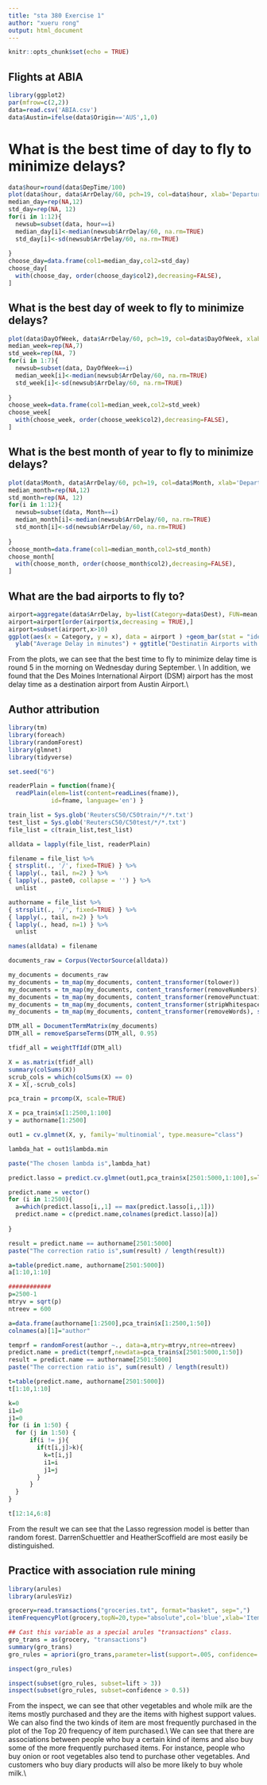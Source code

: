 ---
title: "sta 380 Exercise 1"
author: "xueru rong"
output: html_document
---

```{r setup, include=FALSE}
knitr::opts_chunk$set(echo = TRUE)
```

## Flights at ABIA
```{r}
library(ggplot2)
par(mfrow=c(2,2))
data=read.csv('ABIA.csv')
data$Austin=ifelse(data$Origin=='AUS',1,0)
```

# What is the best time of day to fly to minimize delays?
```{r}
data$hour=round(data$DepTime/100)
plot(data$hour, data$ArrDelay/60, pch=19, col=data$hour, xlab='Departure Time', ylab='ArrDelay (in hours)', main='ArrDelays by Departure Time')
median_day=rep(NA,12)
std_day=rep(NA, 12)
for(i in 1:12){
  newsub=subset(data, hour==i)
  median_day[i]<-median(newsub$ArrDelay/60, na.rm=TRUE)
  std_day[i]<-sd(newsub$ArrDelay/60, na.rm=TRUE)
  
}
choose_day=data.frame(col1=median_day,col2=std_day)
choose_day[
  with(choose_day, order(choose_day$col2),decreasing=FALSE),
]
```

## What is the best day of week to fly to minimize delays?
```{r}
plot(data$DayOfWeek, data$ArrDelay/60, pch=19, col=data$DayOfWeek, xlab='Departure Month', ylab='ArrDelay in hours', main='ArrDelays by Day in a Week')
median_week=rep(NA,7)
std_week=rep(NA, 7)
for(i in 1:7){
  newsub=subset(data, DayOfWeek==i)
  median_week[i]<-median(newsub$ArrDelay/60, na.rm=TRUE)
  std_week[i]<-sd(newsub$ArrDelay/60, na.rm=TRUE)
  
}
choose_week=data.frame(col1=median_week,col2=std_week)
choose_week[
  with(choose_week, order(choose_week$col2),decreasing=FALSE),
]
```

## What is the best month of year to fly to minimize delays?
```{r}
plot(data$Month, data$ArrDelay/60, pch=19, col=data$Month, xlab='Departure Month', ylab='ArrDelay in hours', main='ArrDelays by Month in a Year')
median_month=rep(NA,12)
std_month=rep(NA, 12)
for(i in 1:12){
  newsub=subset(data, Month==i)
  median_month[i]<-median(newsub$ArrDelay/60, na.rm=TRUE)
  std_month[i]<-sd(newsub$ArrDelay/60, na.rm=TRUE)
  
}
choose_month=data.frame(col1=median_month,col2=std_month)
choose_month[
  with(choose_month, order(choose_month$col2),decreasing=FALSE),
]
```

## What are the bad airports to fly to?
```{r}
airport=aggregate(data$ArrDelay, by=list(Category=data$Dest), FUN=mean, na.rm='True')
airport=airport[order(airport$x,decreasing = TRUE),]
airport=subset(airport,x>10)
ggplot(aes(x = Category, y = x), data = airport ) +geom_bar(stat = "identity") + xlab("Destination Airport") + 
  ylab("Average Delay in minutes") + ggtitle("Destinatin Airports with delays")
```

From the plots, we can see that the best time to fly to minimize delay time is round 5 in the morning on Wednesday during September. \\
In addition, we found that the Des Moines International Airport (DSM) airport has the most delay time as a destination airport from Austin Airport.\\


## Author attribution
```{r}
library(tm)
library(foreach)
library(randomForest)
library(glmnet)
library(tidyverse)

set.seed("6")

readerPlain = function(fname){
  readPlain(elem=list(content=readLines(fname)), 
            id=fname, language='en') }

train_list = Sys.glob('ReutersC50/C50train/*/*.txt')
test_list = Sys.glob('ReutersC50/C50test/*/*.txt')
file_list = c(train_list,test_list)

alldata = lapply(file_list, readerPlain) 

filename = file_list %>%
{ strsplit(., '/', fixed=TRUE) } %>%
{ lapply(., tail, n=2) } %>%
{ lapply(., paste0, collapse = '') } %>%
  unlist

authorname = file_list %>%
{ strsplit(., '/', fixed=TRUE) } %>%
{ lapply(., tail, n=2) } %>%
{ lapply(., head, n=1) } %>% 
  unlist

names(alldata) = filename

documents_raw = Corpus(VectorSource(alldata))

my_documents = documents_raw
my_documents = tm_map(my_documents, content_transformer(tolower))
my_documents = tm_map(my_documents, content_transformer(removeNumbers))
my_documents = tm_map(my_documents, content_transformer(removePunctuation))
my_documents = tm_map(my_documents, content_transformer(stripWhitespace))
my_documents = tm_map(my_documents, content_transformer(removeWords), stopwords("en"))

DTM_all = DocumentTermMatrix(my_documents)
DTM_all = removeSparseTerms(DTM_all, 0.95)

tfidf_all = weightTfIdf(DTM_all)

X = as.matrix(tfidf_all)
summary(colSums(X))
scrub_cols = which(colSums(X) == 0)
X = X[,-scrub_cols]

pca_train = prcomp(X, scale=TRUE)

X = pca_train$x[1:2500,1:100]
y = authorname[1:2500]

out1 = cv.glmnet(X, y, family='multinomial', type.measure="class")

lambda_hat = out1$lambda.min

paste("The chosen lambda is",lambda_hat)

predict.lasso = predict.cv.glmnet(out1,pca_train$x[2501:5000,1:100],s=lambda_hat)

predict.name = vector()
for (i in 1:2500){
  a=which(predict.lasso[i,,1] == max(predict.lasso[i,,1]))
  predict.name = c(predict.name,colnames(predict.lasso)[a])
  
}

result = predict.name == authorname[2501:5000]
paste("The correction ratio is",sum(result) / length(result))

a=table(predict.name, authorname[2501:5000])
a[1:10,1:10]
```

```{r }

############
p=2500-1
mtryv = sqrt(p)
ntreev = 600

a=data.frame(authorname[1:2500],pca_train$x[1:2500,1:50])
colnames(a)[1]="author"

temprf = randomForest(author ~., data=a,mtry=mtryv,ntree=ntreev)
predict.name = predict(temprf,newdata=pca_train$x[2501:5000,1:50])
result = predict.name == authorname[2501:5000]
paste("The correction ratio is", sum(result) / length(result))

t=table(predict.name, authorname[2501:5000])
t[1:10,1:10]

k=0
i1=0
j1=0
for (i in 1:50) {
  for (j in 1:50) {
      if(i != j){
        if(t[i,j]>k){
          k=t[i,j]
          i1=i
          j1=j
        }
      }
  }
}

t[12:14,6:8]

```

From the result we can see that the Lasso regression model is better than random forest. DarrenSchuettler and HeatherScoffield are most easily be distinguished.


## Practice with association rule mining
```{r}
library(arules)
library(arulesViz)

grocery=read.transactions("groceries.txt", format="basket", sep=",")
itemFrequencyPlot(grocery,topN=20,type="absolute",col='blue',xlab='Item',main='Frequency of Item Purchased')

## Cast this variable as a special arules "transactions" class.
gro_trans = as(grocery, "transactions")
summary(gro_trans)
gro_rules = apriori(gro_trans,parameter=list(support=.005, confidence=.5, maxlen=6))

inspect(gro_rules)

inspect(subset(gro_rules, subset=lift > 3))
inspect(subset(gro_rules, subset=confidence > 0.5))
```

From the inspect, we can see that other vegetables and whole milk are the items mostly purchased and they are the items with highest support values. We can also find the two kinds of item are most frequently purchased in the plot of the Top 20 frequency of item purchased.\\
We can see that there are associations between people who buy a certain kind of items and also buy some of the more frequently purchased items. For instance, people who buy onion or root vegetables also tend to purchase other vegetables. And customers who buy diary products will also be more likely to buy whole milk.\\






